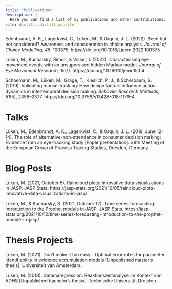 ---
title: "Publications"
description: |
  Here you can find a list of my publications and other contributions.
site: distill::distill_website
---

Edenbrandt, A. K., Lagerkvist, C., Lüken, M., & Orquin, J. L. (2022). Seen but not considered? Awareness and consideration in choice analysis. *Journal of Choice Modelling, 45*, 100375. https://doi.org/10.1016/j.jocm.2022.100375

Lüken, M., Kucharský, Šimon, & Visser, I. (2022). Characterising eye movement events with an unsupervised hidden Markov model. *Journal of Eye Movement Research, 15*(1). https://doi.org/10.16910/jemr.15.1.4

Schoemann, M., Lüken, M., Grage, T., Kieslich, P. J., & Scherbaum, S. (2019). Validating mouse-tracking: How design factors influence action dynamics in intertemporal decision making. *Behavior Research Methods, 51*(5), 2356–2377. https://doi.org/10.3758/s13428-018-1179-4

# Talks

Lüken, M., Edenbrandt, A. K., Lagerkvist, C., & Orquin, J. L. (2019, June 12-14). The role of alternative-non-attendance in consumer decision making: Evidence from an eye-tracking study [Paper presentation]. 38th Meeting of the European Group of Process Tracing Studies, Dresden, Germany.

# Blog Posts

Lüken, M. (2021, October 5). Raincloud plots: Innovative data visualizations in JASP. JASP Stats. https://jasp-stats.org/2021/10/05/raincloud-plots-innovative-data-visualizations-in-jasp/

Lüken, M., & Kucharsky, S. (2021, October 12). Time series forecasting: Introduction to the Prophet module in JASP. JASP Stats. https://jasp-stats.org/2021/10/12/time-series-forecasting-introduction-to-the-prophet-module-in-jasp/

# Thesis Projects

Lüken, M. (2021). Don't make it too easy - Optimal error rates for parameter identifiability in evidence accumulation models [Unpublished master's thesis]. Universiteit van Amsterdam.

Lüken, M. (2018). Gammaregression: Reaktionszeitanalyse im Kontext von ADHS [Unpublished bachelor's thesis]. Technische Universität Dresden.
